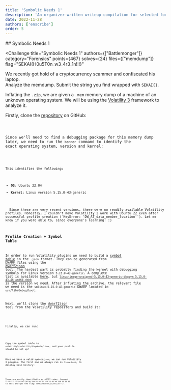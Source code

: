 ```yaml
---
title: 'Symbolic Needs 1'
description: 'An organizer-written writeup compilation for selected forensics challenges from the SekaiCTF 2022 capture-the-flag competition.'
date: 2022-11-28
authors: ['enscribe']
order: 5
---
```



<div class="invisible h-0! [&+*]:mt-0 [&+*_*]:mt-0">
## Symbolic Needs 1
</div>

<Challenge
  title="Symbolic Needs 1"
  authors={["Battlemonger"]}
  category="Forensics"
  points={467}
  solves={24}
  files={["memdump"]}
  flag="SEKAI{H0u5T0n_w3_4r3_1n!!!}"
>
  We recently got hold of a cryptocurrency scammer and confiscated his laptop.  
  Analyze the memdump. Submit the string you find wrapped with `SEKAI{}`.
</Challenge>

Inflating the `.zip`, we are given a `.mem` memory dump of a machine of an unknown operating system. We will be using the [Volatility 3](https://www.volatilityfoundation.org/) framework to analyze it.

Firstly, clone the [repository](https://github.com/volatilityfoundation/volatility3.git) on GitHub:


<Code code={Code11} lang="ansi" />

Since we'll need to find a debugging package for this memory dump later, we need to run the `banner` command to identify the exact operating system, version and kernel:


<Code code={Code12} lang="ansi" />

This identifies the following:

-   **OS**: Ubuntu 22.04
-   **Kernel**: Linux version 5.15.0-43-generic

<Callout>
  Since these are very recent versions, there were no readily available Volatility profiles. Honestly, I couldn't make Volatility 2 work with Ubuntu 22 even after successful profile creation (`KeyError: 'DW_AT_data_member_location'`). Let me know if you were able to, since everyone's learning! :)
</Callout>

### Profile Creation + Symbol Table

In order to run Volatility plugins we need to build a [symbol table](https://volatility3.readthedocs.io/en/latest/symbol-tables.html#) in the `.json` format. They can be generated from [DWARF](https://en.wikipedia.org/wiki/DWARF) files using the [dwarf2json](https://github.com/volatilityfoundation/dwarf2json) tool. The hardest part is probably finding the kernel with debugging symbols for Linux version `5.15.0-43-generic`. A complete list is available [here](http://ddebs.ubuntu.com/pool/main/l/linux/), but [`linux-image-unsigned-5.15.0-43-generic-dbgsym_5.15.0-43.46_amd64.ddeb`](http://ddebs.ubuntu.com/pool/main/l/linux/linux-image-unsigned-5.15.0-43-generic-dbgsym_5.15.0-43.46_amd64.ddeb) is the version we need. After inflating the archive, the relevant file we need is the `vmlinux-5.15.0-43-generic` DWARF located in `usr/lib/debug/boot`.

Next, we'll clone the [dwarf2json](https://github.com/volatilityfoundation/dwarf2json) tool from the Volatility repository and build it:


<Code code={Code13} lang="ansi" />

Finally, we can run:


<Code code={Code14} lang="ansi" />

Copy the symbol table to `volatility3/volatility3/symbols/linux`, and your profile should be set up!

Once we have a valid `symbols.json`, we can run Volatility 3 plugins. The first one we always run is `linux.bash`, to display bash history:


<Code code={Code15} lang="ansi" />

Those are easily identifiable as ASCII codes. Convert `72 48 117 53 84 48 110 95 119 51 95 52 114 51 95 49 110 33 33 33` to text and get the flag: `SEKAI{H0u5T0n_w3_4r3_1n!!!}`.